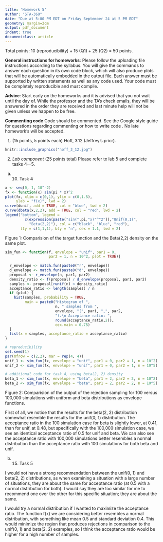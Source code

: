 ```yaml
---
title: 'Homework 5'
author: "STA-360"
date: "Due at 5:00 PM EDT on Friday September 24 at 5 PM EDT"
geometry: margin=2cm
output: pdf_document
indent: true
documentclass: article
---
```


Total points: 10 (reproducibility) + 15 (Q1) + 25 (Q2) = 50 points.\

**General instructions for homeworks**: Please follow the uploading file instructions according to the syllabus. You will give the commands to answer each question in its own code block, which will also produce plots that will be automatically embedded in the output file. Each answer must be supported by written statements as well as any code used. Your code must be completely reproducible and must compile. 

**Advice**: Start early on the homeworks and it is advised that you not wait until the day of. While the professor and the TA's check emails, they will be answered in the order they are received and last minute help will not be given unless we happen to be free.  

**Commenting code**
Code should be commented. See the Google style guide for questions regarding commenting or how to write 
code \url{https://google.github.io/styleguide/Rguide.xml}. No late homework's will be accepted.

1. (15 points, 5 points each) Hoff, 3.12 (Jeffrey's prior).

```r
knitr::include_graphics("hoff_3_12.jpg")
```
  
2. *Lab component* (25 points total) Please refer to lab 5 and complete tasks 4---5.

(a) (10) Task 4

```r
x <- seq(0, 1, 10^-2)
fx <- function(x) sin(pi * x)^2
plot(fx, xlim = c(0,1), ylim = c(0,1.5), 
     ylab = "f(x)", lwd = 2)
curve(dunif, add = TRUE, col = "blue", lwd = 2)
curve(dbeta(x,2,2), add = TRUE, col = "red", lwd = 2)
legend("bottom", legend = 
         c(expression(paste("sin(",pi,"x)"^"2")),"Unif(0,1)",
           "Beta(2,2)"), col = c("black", "blue", "red"), 
       lty = c(1,1,1), bty = "n", cex = 1.1, lwd = 2)
```

Figure 1: Comparision of the target function and the Beta(2,2) density on the same plot.

```r
sim_fun <- function(f, envelope = "unif", par1 = 0, 
                    par2 = 1, n = 10^2, plot = TRUE){
  
  r_envelope <- match.fun(paste0("r", envelope))
  d_envelope <- match.fun(paste0("d", envelope))
  proposal <- r_envelope(n, par1, par2)
  density_ratio <- f(proposal) / d_envelope(proposal, par1, par2)
  samples <- proposal[runif(n) < density_ratio]
  acceptance_ratio <- length(samples) / n
  if (plot) {
    hist(samples, probability = TRUE, 
         main = paste0("Histogram of ", 
                       n, " samples from ", 
                       envelope, "(", par1, ",", par2,
                       ").\n Acceptance ratio: ",
                       round(acceptance_ratio,2)), 
                       cex.main = 0.75)
  }
  list(x = samples, acceptance_ratio = acceptance_ratio)
}
```

```r
# reproducibility
set.seed(1)
par(mfrow = c(2,2), mar = rep(4, 4))
unif_1 <- sim_fun(fx, envelope = "unif", par1 = 0, par2 = 1, n = 10^2) 
unif_2 <- sim_fun(fx, envelope = "unif", par1 = 0, par2 = 1, n = 10^5)

# additional code for task 4, using beta(2, 2) density
beta_1 <- sim_fun(fx, envelope = "beta", par1 = 2, par2 = 2, n = 10^2) 
beta_2 <- sim_fun(fx, envelope = "beta", par1 = 2, par2 = 2, n = 10^5)
```

Figure 2: Comparision of the output of the rejection sampling for 100 versus 100,000 simulations with uniform and beta distributions as envelope functions.

First of all, we notice that the results for the beta(2, 2) distribution somewhat resemble the results for the unif(0, 1) distribution. The acceptance ratio in the 100 simulation case for beta is slightly lower, at 0.41, than for unif, at 0.48, but specifically with the 100,000 simulation case, we see an identical acceptance ratio of 0.5 for unif and beta. We can also see the acceptance ratio with 100,000 simulations better resembles a normal distribution than the acceptance ratio with 100 simulations for both beta and unif.

(b) (15) Task 5

I would not have a strong recommendation between the unif(0, 1) and beta(2, 2) distributions, as when examining a situation with a large number of situations, they are about the same for acceptance ratio (at 0.5 with a normal distribution for both). I would say they are too similar for me to recommend one over the other for this specific situation; they are about the same.

I would try a normal distribution if I wanted to maximize the acceptance ratio. The function f(x) we are considering better resembles a normal distribution, with something like mean 0.5 and standard deviation 0.4.  This would minimize the region that produces rejections in comparison to the unif(0, 1) and beta(2, 2) examples, so I think the acceptance ratio would be higher for a high number of samples.